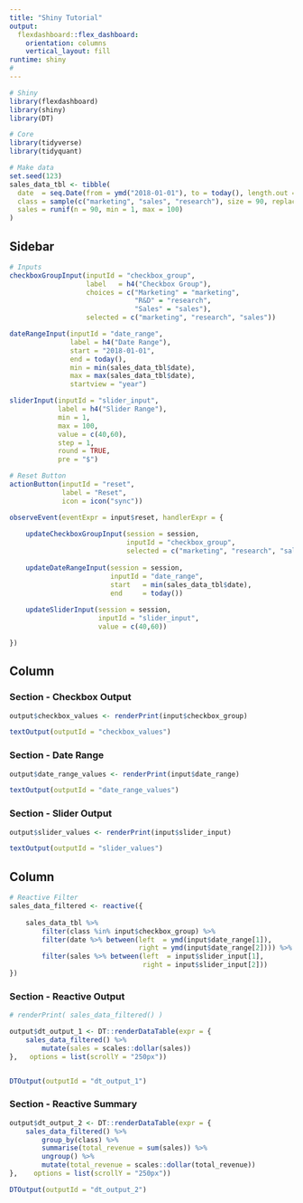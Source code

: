 ---
title: "Shiny Tutorial"
output: 
  flexdashboard::flex_dashboard:
    orientation: columns
    vertical_layout: fill
runtime: shiny
# 
---

```{r setup, include=FALSE}
# Shiny
library(flexdashboard)
library(shiny)
library(DT)

# Core
library(tidyverse)
library(tidyquant)
```

```{r}
# Make data
set.seed(123)
sales_data_tbl <- tibble(
  date  = seq.Date(from = ymd("2018-01-01"), to = today(), length.out = 90),
  class = sample(c("marketing", "sales", "research"), size = 90, replace = TRUE),
  sales = runif(n = 90, min = 1, max = 100)
)
```




Sidebar {.sidebar}
------------------------

```{r}
# Inputs
checkboxGroupInput(inputId = "checkbox_group",
                   label   = h4("Checkbox Group"),
                   choices = c("Marketing" = "marketing",
                               "R&D" = "research",
                               "Sales" = "sales"),
                   selected = c("marketing", "research", "sales"))

dateRangeInput(inputId = "date_range",
               label = h4("Date Range"),
               start = "2018-01-01",
               end = today(),
               min = min(sales_data_tbl$date),
               max = max(sales_data_tbl$date),
               startview = "year")

sliderInput(inputId = "slider_input",
            label = h4("Slider Range"),
            min = 1,
            max = 100,
            value = c(40,60),
            step = 1,
            round = TRUE,
            pre = "$")

```


```{r}
# Reset Button
actionButton(inputId = "reset",
             label = "Reset",
             icon = icon("sync"))

observeEvent(eventExpr = input$reset, handlerExpr = {
    
    updateCheckboxGroupInput(session = session,
                             inputId = "checkbox_group",
                             selected = c("marketing", "research", "sales"))
    
    updateDateRangeInput(session = session,
                         inputId = "date_range",
                         start   = min(sales_data_tbl$date),
                         end     = today())
    
    updateSliderInput(session = session,
                      inputId = "slider_input",
                      value = c(40,60))

})

```



Column {data-width=500}
-----------------------

### Section - Checkbox Output

```{r}
output$checkbox_values <- renderPrint(input$checkbox_group)

textOutput(outputId = "checkbox_values")

```

### Section - Date Range

```{r}
output$date_range_values <- renderPrint(input$date_range)

textOutput(outputId = "date_range_values")

```

### Section - Slider Output

```{r}
output$slider_values <- renderPrint(input$slider_input)

textOutput(outputId = "slider_values")

```


Column {data-width=750}
-----------------------

```{r}
# Reactive Filter
sales_data_filtered <- reactive({
    
    sales_data_tbl %>% 
        filter(class %in% input$checkbox_group) %>% 
        filter(date %>% between(left  = ymd(input$date_range[1]),
                                right = ymd(input$date_range[2]))) %>% 
        filter(sales %>% between(left  = input$slider_input[1],
                                 right = input$slider_input[2]))
})

```


### Section - Reactive Output

```{r}
# renderPrint( sales_data_filtered() )

output$dt_output_1 <- DT::renderDataTable(expr = {
    sales_data_filtered() %>% 
        mutate(sales = scales::dollar(sales))
},   options = list(scrollY = "250px"))


DTOutput(outputId = "dt_output_1")
```


### Section - Reactive Summary

```{r}
output$dt_output_2 <- DT::renderDataTable(expr = {
    sales_data_filtered() %>% 
        group_by(class) %>% 
        summarise(total_revenue = sum(sales)) %>% 
        ungroup() %>% 
        mutate(total_revenue = scales::dollar(total_revenue))
},    options = list(scrollY = "250px"))

DTOutput(outputId = "dt_output_2")

```

